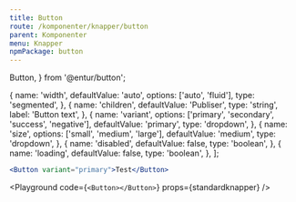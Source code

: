 ```yaml
---
title: Button
route: /komponenter/knapper/button
parent: Komponenter
menu: Knapper
npmPackage: button
---
```


  Button,
} from '@entur/button';

  {
    name: 'width',
    defaultValue: 'auto',
    options: ['auto', 'fluid'],
    type: 'segmented',
  },
  {
    name: 'children',
    defaultValue: 'Publiser',
    type: 'string',
    label: 'Button text',
  },
  {
    name: 'variant',
    options: ['primary', 'secondary', 'success', 'negative'],
    defaultValue: 'primary',
    type: 'dropdown',
  },
  {
    name: 'size',
    options: ['small', 'medium', 'large'],
    defaultValue: 'medium',
    type: 'dropdown',
  },
  {
    name: 'disabled',
    defaultValue: false,
    type: 'boolean',
  },
  {
    name: 'loading',
    defaultValue: false,
    type: 'boolean',
  },
];



```jsx
<Button variant="primary">Test</Button>
```

<Playground code={`<Button></Button>`} props={standardknapper} />

<Props componentName="Button" />



